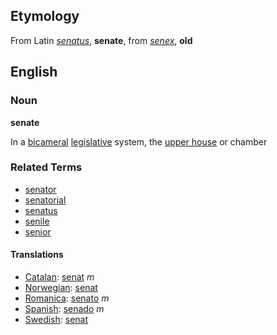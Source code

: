 ==Etymology==
From Latin ''[[senatus]]'', '''senate''', from ''[[senex]]'', '''old'''

==English==
===Noun===
'''senate'''

In a [[bicameral]] [[legislative]] system, the [[upper house]] or chamber

===Related Terms===
*[[senator]]
*[[senatorial]]
*[[senatus]]
*[[senile]]
*[[senior]]

====Translations====
*[[Catalan]]: [[senat]] ''m''
*[[Norwegian]]: [[senat]]
*[[Romanica]]: [[senato]] ''m''
*[[Spanish]]: [[senado]] ''m''
*[[Swedish]]: [[senat]]